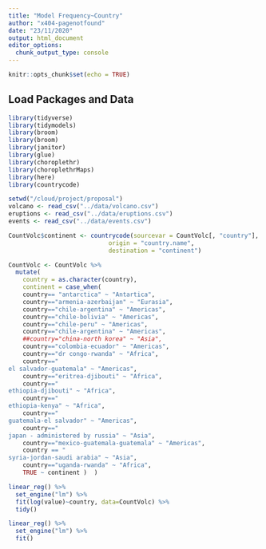 ```yaml
---
title: "Model Frequency~Country"
author: "x404-pagenotfound"
date: "23/11/2020"
output: html_document
editor_options: 
  chunk_output_type: console
---
```


```r
knitr::opts_chunk$set(echo = TRUE)
```

## Load Packages and Data

```r
library(tidyverse)
library(tidymodels)
library(broom)
library(broom)
library(janitor)
library(glue)
library(choroplethr)
library(choroplethrMaps)
library(here)
library(countrycode)
```

```r
setwd("/cloud/project/proposal")
volcano <- read_csv("../data/volcano.csv")
eruptions <- read_csv("../data/eruptions.csv")
events <- read_csv("../data/events.csv")

```


```r



CountVolc$continent <- countrycode(sourcevar = CountVolc[, "country"],
                            origin = "country.name",
                            destination = "continent")

CountVolc <- CountVolc %>%
  mutate(
    country = as.character(country),
    continent = case_when(
    country== "antarctica" ~ "Antartica",
    country=="armenia-azerbaijan" ~ "Eurasia",
    country=="chile-argentina" ~ "Americas",
    country=="chile-bolivia" ~ "Americas",
    country=="chile-peru" ~ "Americas",
    country=="chile-argentina" ~ "Americas",
    ##country="china-north korea" ~ "Asia",
    country=="colombia-ecuador" ~ "Americas",
    country=="dr congo-rwanda" ~ "Africa",
    country=="	
el salvador-guatemala" ~ "Americas",
    country=="eritrea-djibouti" ~ "Africa",
    country=="	
ethiopia-djibouti" ~ "Africa",
    country=="	
ethiopia-kenya" ~ "Africa",
    country=="	
guatemala-el salvador" ~ "Americas",
    country=="	
japan - administered by russia" ~ "Asia",
    country=="mexico-guatemala-guatemala" ~ "Americas",
    country == "	
syria-jordan-saudi arabia" ~ "Asia",
    country=="uganda-rwanda" ~ "Africa",
    TRUE ~ continent )  )

```


```r

linear_reg() %>%
  set_engine("lm") %>%
  fit(log(value)~country, data=CountVolc) %>%
  tidy()


```



```r

linear_reg() %>%
  set_engine("lm") %>%
  fit()



```